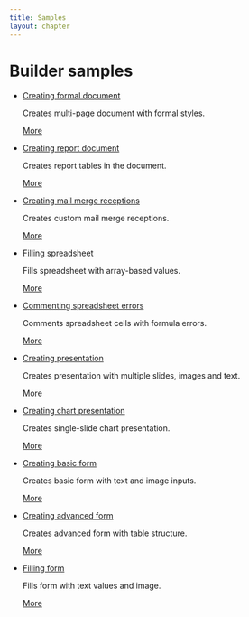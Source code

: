 ```yaml
---
title: Samples
layout: chapter
---
```

# Builder samples

* [](/docbuilder/buildersamples/createformaldocument)

  [Creating formal document](/docbuilder/buildersamples/createformaldocument)

  Creates multi-page document with formal styles.

  [More](/docbuilder/buildersamples/createformaldocument)

* [](/docbuilder/buildersamples/createreports)

  [Creating report document](/docbuilder/buildersamples/createreports)

  Creates report tables in the document.

  [More](/docbuilder/buildersamples/createreports)

* [](/docbuilder/buildersamples/mailmergereceptions)

  [Creating mail merge receptions](/docbuilder/buildersamples/mailmergereceptions)

  Creates custom mail merge receptions.

  [More](/docbuilder/buildersamples/mailmergereceptions)

* [](/docbuilder/buildersamples/fillspreadsheet)

  [Filling spreadsheet](/docbuilder/buildersamples/fillspreadsheet)

  Fills spreadsheet with array-based values.

  [More](/docbuilder/buildersamples/fillspreadsheet)

* [](/docbuilder/buildersamples/commenterrors)

  [Commenting spreadsheet errors](/docbuilder/buildersamples/commenterrors)

  Comments spreadsheet cells with formula errors.

  [More](/docbuilder/buildersamples/commenterrors)

* [](/docbuilder/buildersamples/createpresentation)

  [Creating presentation](/docbuilder/buildersamples/createpresentation)

  Creates presentation with multiple slides, images and text.

  [More](/docbuilder/buildersamples/createpresentation)

* [](/docbuilder/buildersamples/createchartpresentation)

  [Creating chart presentation](/docbuilder/buildersamples/createchartpresentation)

  Creates single-slide chart presentation.

  [More](/docbuilder/buildersamples/createchartpresentation)

* [](/docbuilder/buildersamples/createbasicform)

  [Creating basic form](/docbuilder/buildersamples/createbasicform)

  Creates basic form with text and image inputs.

  [More](/docbuilder/buildersamples/createbasicform)

* [](/docbuilder/buildersamples/createadvancedform)

  [Creating advanced form](/docbuilder/buildersamples/createadvancedform)

  Creates advanced form with table structure.

  [More](/docbuilder/buildersamples/createadvancedform)

* [](/docbuilder/buildersamples/fillform)

  [Filling form](/docbuilder/buildersamples/fillform)

  Fills form with text values and image.

  [More](/docbuilder/buildersamples/fillform)

